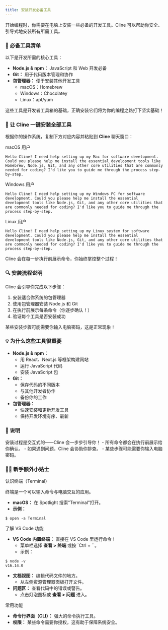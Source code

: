 ```yaml
---
title: 安装开发必备工具 
---
```


 

开始编程时，你需要在电脑上安装一些必备的开发工具。Cline 可以帮助你安全、引导式地安装所有所需工具。

### 🧰 必备工具清单

以下是开发所需的核心工具：

- **Node.js & npm：** JavaScript 和 Web 开发必备
- **Git：** 用于代码版本管理和协作
- **包管理器：** 便于安装其他开发工具
    - macOS：Homebrew
    - Windows：Chocolatey
    - Linux：apt/yum

<Callout title="小贴士">
这些工具是开发者工具箱的基础，正确安装它们将为你的编程之路打下坚实基础！
</Callout>

### 🚀 让 Cline 一键安装全部工具

根据你的操作系统，复制下方对应内容并粘贴到 **Cline** 聊天窗口：

 

macOS 用户

```
Hello Cline! I need help setting up my Mac for software development. Could you please help me install the essential development tools like Homebrew, Node.js, Git, and any other core utilities that are commonly needed for coding? I'd like you to guide me through the process step-by-step.
```

 

Windows 用户

```
Hello Cline! I need help setting up my Windows PC for software development. Could you please help me install the essential development tools like Node.js, Git, and any other core utilities that are commonly needed for coding? I'd like you to guide me through the process step-by-step.
```

 

Linux 用户

```
Hello Cline! I need help setting up my Linux system for software development. Could you please help me install the essential development tools like Node.js, Git, and any other core utilities that are commonly needed for coding? I'd like you to guide me through the process step-by-step.
```

<Callout type="info" title="专业建议">
Cline 会在每一步执行前展示命令，你始终掌控整个过程！
</Callout>

### 🔍 安装流程说明

Cline 会引导你完成以下步骤：

1. 安装适合你系统的包管理器
2. 使用包管理器安装 Node.js 和 Git
3. 在执行前展示每条命令（你逐步确认！）
4. 验证每个工具是否安装成功

<Callout type="warn" title="注意">
某些安装步骤可能需要你输入电脑密码，这是正常现象！
</Callout>

### 💡 为什么这些工具很重要

- **Node.js & npm：**
    - 用 React、Next.js 等框架构建网站
    - 运行 JavaScript 代码
    - 安装 JavaScript 包
- **Git：**
    - 保存代码的不同版本
    - 与其他开发者协作
    - 备份你的工作
- **包管理器：**
    - 快速安装和更新开发工具
    - 保持开发环境有序、最新

### 🧩 说明

<Callout title="小贴士">
安装过程是交互式的——Cline 会一步步引导你！
</Callout>
- 所有命令都会在执行前展示给你确认。
- 如果遇到问题，Cline 会协助你排查。
- 某些步骤可能需要你输入电脑密码。

### 🧑‍💻 新手额外小贴士

 

认识终端（Terminal）

终端是一个可以输入命令与电脑交互的应用。

- **macOS：** 在 Spotlight 搜索"Terminal"打开。
- **示例：**

```
$ open -a Terminal
```

 

了解 VS Code 功能

- **VS Code 内置终端：** 直接在 VS Code 里运行命令！
    - 菜单栏选择 **查看 > 终端** 或按 `Ctrl + ``。
    - 示例：

```
$ node -v 
v16.14.0
```

- **文档视图：** 编辑代码文件的地方。
    - 从左侧资源管理器面板打开文件。
- **问题区：** 查看代码中的错误或警告。
    - 点击灯泡图标或 **查看 > 问题** 进入。

 
常用功能

- **命令行界面（CLI）：** 强大的命令执行工具。
- **权限：** 某些命令需要你授权，这有助于保障系统安全。

 